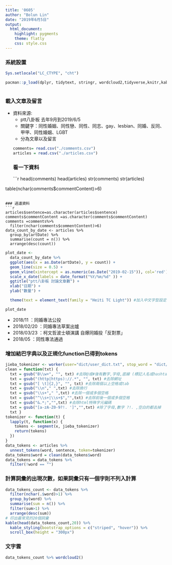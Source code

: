 ```yaml
---
title: '0605'
author: "Bolun Lin"
date: "2019年6月5日"
output: 
  html_document:
    highlight: pygments
    theme: flatly
    css: style.css
---
```


### 系統設置
```r
Sys.setlocale("LC_CTYPE", "cht")
```


```r
pacman::p_load(dplyr, tidytext, stringr, wordcloud2,tidyverse,knitr,kableExtra,NLP, ggplot2,readr,data.table,reshape2,tidyr,scales,jiebaR,htmltools,ggraph, igraph, reshape2, widyr,gtools)



```

### 載入文章及留言
- 資料來源:
  - ptt八卦板 去年9月到2019/6/5 
  - 關鍵字：同性婚姻、同性戀、同性、同志、gay、lesbian、同婚、反同、甲甲、同性婚姻、LGBT
  - 分為文章以及留言
```r
comments= read.csv("./comments.csv") 
articles = read.csv("./articles.csv")
```
### 看一下資料
```r
head(comments)
head(articles)
str(comments)
str(articles)

table(nchar(comments$commentContent)>6)
```

### 過濾資料
```r
articles$sentence=as.character(articles$sentence)
comments$commentContent =as.character(comments$commentContent)
comments =comments%>%
  filter(nchar(comments$commentContent)>6)
data_count_by_date <- articles %>% 
  group_by(artDate) %>% 
  summarise(count = n()) %>% 
  arrange(desc(count))

```


```r
plot_date <- 
  data_count_by_date %>% 
  ggplot(aes(x = as.Date(artDate), y = count)) +
  geom_line(size = 0.5) + 
  geom_vline(xintercept = as.numeric(as.Date("2019-02-15")), col='red') +
  scale_x_date(labels = date_format("%Y/%m/%d" )) +
  ggtitle("ptt八卦板 討論文章數") + 
  xlab("日期") + 
  ylab("數量") + 

  theme(text = element_text(family = "Heiti TC Light")) #加入中文字型設定，避免中文字顯示錯誤。

plot_date
```

- 2018/11 ：同婚專法公投
- 2018/02/20 ：同婚專法草案出爐
- 2018/03/23 ：柯文哲波士頓演講 自爆同婚投「反對票」
- 2018/05 ：同性專法通過

### 增加結巴字典以及正規化function已得到tokens
```r
jieba_tokenizer <- worker(user="dict/user_dict.txt", stop_word = "dict/stop_words.txt")
clean = function(txt) {
  txt = gsub("B\\w+", "", txt) #去除@或#後有數字,字母,底線 (標記人名或hashtag)
  txt = gsub("(http|https)://.*", "", txt) #去除網址
  txt = gsub("[ \t]{2,}", "", txt) #去除兩個以上空格或tab
  txt = gsub("\\n"," ",txt) #去除換行
  txt = gsub("\\s+"," ",txt) #去除一個或多個空格
  txt = gsub("^\\s+|\\s+$","",txt) #去除前後一個或多個空格
  txt = gsub("&.*;","",txt) #去除html特殊字元編碼
  txt = gsub("[a-zA-Z0-9?!. ']","",txt) #除了字母,數字 ?!. ,空白的都去掉
  txt }
tokenizer <- function(t) {
  lapply(t, function(x) {
    tokens <- segment(x, jieba_tokenizer)
    return(tokens)
  })
}
data_tokens <- articles %>% 
  unnest_tokens(word, sentence, token=tokenizer)
data_tokens$word = clean(data_tokens$word)
data_tokens = data_tokens %>%
  filter(!word == "")
```

### 計算詞彙的出現次數，如果詞彙只有一個字則不列入計算
```r
data_tokens_count <- data_tokens %>% 
  filter(nchar(.$word)>1) %>%
  group_by(word) %>% 
  summarise(sum = n()) %>% 
  filter(sum>1) %>%
  arrange(desc(sum))
# 印出最常見的20個詞彙
kable(head(data_tokens_count,20)) %>% 
  kable_styling(bootstrap_options = c("striped", "hover")) %>% 
  scroll_box(height = "300px")
```

### 文字雲
```r
data_tokens_count %>% wordcloud2()
```
